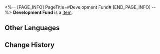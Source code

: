<%-- [PAGE_INFO]
PageTitle=#Development Fund#
[END_PAGE_INFO] --%>
{{Item Infobox
|id          = 53
|image       = Item Development Fund.png
|type        = 
|invCategory = 
|rarity      = 3
|effect      = 
|description = The museum development fund issued by the Architects.
}}
{{Description|As the museum continues to revitalize and improve, the Architects will issue a development budget for upgrading and recruiting staff, so that (Trailblazer) can better manage the various exhibit halls.}}
'''Development Fund''' is a [[Item]].

==Other Languages==
{{Other Languages
|en   = Development Fund
|zhs  = 发展资金
|zht  = 發展資金
|ja   = 発展資金
|ko   = 발전 기금
|es   = Fondos de desarrollo
|fr   = Fonds de développement
|ru   = Фонд развития
|th   = ทุนพัฒนา
|vi   = Quỹ Phát Triển
|de   = Entwicklungsgelder
|id   = Dana Pembangunan
|pt   = Fundos de Desenvolvimento
}}

==Change History==
{{Change History|1.1}}